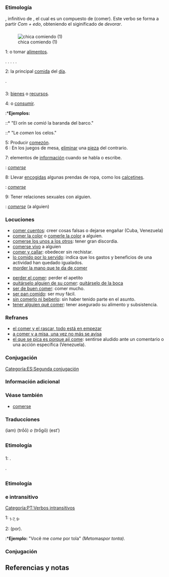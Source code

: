 == {{lengua|es}} ==
{{pron-graf|fone=koˈmeɾ|audio=LL-Q1321 (spa)-Rodelar-comer.wav}}

=== Etimología ===
{{etimología|la|comedere|diacrítico=comedĕre}}, infinitivo de {{l+|la|comedō}}, el cual es un compuesto de {{l+|la|edo}} (comer). Este verbo se forma a partir ''Com + edo'', obteniendo el siginificado de ''devorar''.

=== {{verbo intransitivo|es}} ===
[[Archivo:Njam Njam!.jpg|thumb|chica comiendo (1)]]

;1: {{plm|ingerir}} o tomar [[alimento]]s.
{{uso|utct|utcp}}.
{{sinónimos|meterse entre pecho y espalda|nota=coloquial}}.
{{hiperónimo|alimentarse|ingerir}}.
{{hipónimo|desayunar|almorzar|cenar|merendar}}.
{{relacionado|beber}}.
{{ejemplo|Si no ''comes'' en varias semanas, morirás de inanición.}}

;2: {{plm|tomar}} la principal [[comida]] del [[día]].
{{sinónimo|yantar|nota=anticuado|almorzar}}.
{{ejemplo|He quedado para ''comer''.}}

=== {{verbo transitivo|es}} ===
;3: {{plm|malgastar}} [[bien]]es o [[recurso]]s.
{{ejemplo|La mala gestión se ''comió'' las ganancias.}}
;4: {{plm|corroer}} o [[consumir]].
:*'''Ejemplos:'''
::* "El orín se ''comió'' la baranda del barco."
::* "Le ''comen'' los celos."
;5: Producir [[comezón]].
;6 {{juegos}}: En los juegos de mesa, [[eliminar]] una [[pieza]] del contrario.
{{ejemplo|Se ''comió'' el caballo con la torre.}}
;7: {{plm|omitir}} elementos de [[información]] cuando se habla o escribe.
{{uso|utcp}}: ''[[comerse]]''
{{ejemplo|No habla bien, se ''come'' las terminaciones.}}
;8: Llevar [[encoger|encogidas]] algunas prendas de ropa, como los [[calcetín|calcetines]].
{{uso|utcp}}: ''[[comerse]]''
;9: Tener relaciones sexuales con alguien.
{{ámbito|Chile|Colombia|México|Perú|nota2=más común como pronominal}}
{{uso|coloquial|malsonante|utcp}}: ''[[comerse]]'' (a alguien)

{{clear}}

=== Locuciones ===
{{rel-arriba|Locuciones con «comer»}}
* [[comer cuentos]]: creer cosas falsas o dejarse engañar (Cuba, Venezuela)
* [[comer la color]] o [[comerle la color]] a alguien.
* [[comerse los unos a los otros]]: tener gran discordia.
* [[comerse vivo]] a alguien
* [[comer y callar]]: obedecer sin rechistar.
* [[lo comido por lo servido]]: indica que los gastos y beneficios de una actividad han quedado igualados.
* [[morder la mano que te da de comer]]
{{rel-centro}}
* [[perder el comer]]: perder el apetito
* [[quitárselo de su comer|quitárselo alguien de su comer]]: [[quitárselo de la boca]]
* [[ser de buen comer]]: comer mucho.
* [[ser pan comido]]: ser muy fácil.
* [[sin comerlo ni beberlo]]: sin haber tenido parte en el asunto.
* [[tener qué comer|tener alguien qué comer]]: tener asegurado su alimento y subsistencia.
{{rel-abajo}}

=== Refranes ===
* [[el comer y el rascar, todo está en empezar]]
* [[a comer y a misa, una vez no más se avisa]]
* [[el que se pica es porque ají come]]: sentirse aludido ante un comentario o una acción específica (Venezuela).

=== Conjugación ===
{{es.v.conj.er|com}}
[[Categoría:ES:Segunda conjugación]]

=== Información adicional ===
{{derivad|comecome|comedero|comedor|comemierda|comensal|comensalía|comestible|comezón|comible|comida|comidero|comidilla|comido|comilitona|comilón|comilona}}

=== Véase también ===
* [[comerse]]
{{w}}
{{Wikiquote}}

{{clear}}

=== Traducciones ===
{{trad-arriba}}
{{t+|ain|1|エ|tr|e|nota|tr.|,|1|イペ|tr|ipe|nota|intr.}}
{{t+|de|1-2|essen|,|1-3|verzehren|,|4|zerfressen|,|4|zernagen|,|6|schlagen|,|7|verschlucken}}
{{t+|ast|?|xintar}}
{{t+|ay|?|manqʼayaña}}
{{t+|az|1|yemək}}
{{t+|bg|?|ям}} (iam)
{{t+|ca|1-2|menjar}}
{{t+|cs|?|jíst}}
{{t+|chr|1|ᎠᎩᏍᏗ|tr|agisdi}}
{{t+|cap|1|lul-z}}
{{t+|da|?|spise}}
{{t+|sl|?|jesti}}
{{t+|eo|?|manĝi}}
{{t+|eu|1-4|jan|,|2|bazkaldu}}
{{t+|fr|1-2|manger|,|2|déjeuner}}
{{t+|el|?|τρώω}} (trṓō) ''o'' {{trad|el|τρώγω}} (trṓgō)
{{t+|gn|?|u}}
{{t+|en|1|eat|,|2|nl|to|have lunch|,|6|capture}}
{{t+|hu|1|eszik}}
{{t+|it|1-2|mangiare|,|2|pranzare}}
{{trad-centro}}
{{t+|alc|1|jeféjes}}
{{t+|kuz|1|holmtur}}
{{t+|ku|1|xwarin}}
{{t+|zh|?|吃|tr|chī}}
{{t+|arn|1|in}}
{{t+|ja|1|食事する|,|食べる}}
{{t+|yua|?|janal}}
{{t+|mn|идэх}}
{{t+|nci|?|cua}}
{{t+|nl|?|eten}}
{{t+|no|?|spise|, |ete}}
{{t+|nn|?|ete}}
{{t+|pl|?|jeść}}
{{t+|pt|1-7, 9|comer}}
{{t+|quz|?|mikhuy}}
{{t+|ru|?|есть}} (estʹ)
{{t+|sa|1|खादति}}
{{t+|sv|?|äta}}
{{t+|tr|?|yemek}}
{{t+|yag|1|atáma}}
{{trad-abajo}}

== {{lengua|gl}} ==
{{pron-graf|leng=gl}}

=== Etimología ===
{{etimología|la|comedere|diacrítico=comedĕre|leng=gl}}

=== {{verbo|gl}} ===
;1: {{plm}}.
{{hipónimo|leng=gl|xantar}}.

== {{lengua|pt}} ==
{{pron-graf|leng=pt|fone=kuˈmeɾ}}

=== Etimología ===
{{etimología|la|comedere|diacrítico=comedĕre|leng=pt}}

=== {{verbo transitivo|pt}} e intransitivo ===
[[Categoría:PT:Verbos intransitivos]]

;1: {{plm}}<sub>1-7, 9</sub>.
{{relacionado|leng=pt|almoçar|boiar|cear|comensal|comestível|ingerir|jantar|morder|nham|papar|trincar}}

;2: {{plm|tomar}} (por).
:*'''Ejemplo:''' "Você me ''come'' por tola" ''(Me ''tomas'' por tonta).''

=== Conjugación ===
{{pt.v.conj.er|com}}

== Referencias y notas ==
<references />
